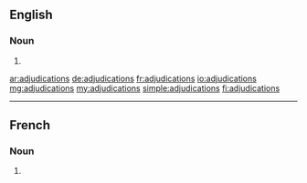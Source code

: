 ==English==

===Noun===
{{head|en|noun plural form}}

# {{plural of|adjudication|lang=en}}

[[ar:adjudications]]
[[de:adjudications]]
[[fr:adjudications]]
[[io:adjudications]]
[[mg:adjudications]]
[[my:adjudications]]
[[simple:adjudications]]
[[fi:adjudications]]

----
==French==

===Noun===
{{head|fr|noun plural form\|g=f}}

# {{plural of|adjudication|lang=fr}}
{{rfc-auto}}